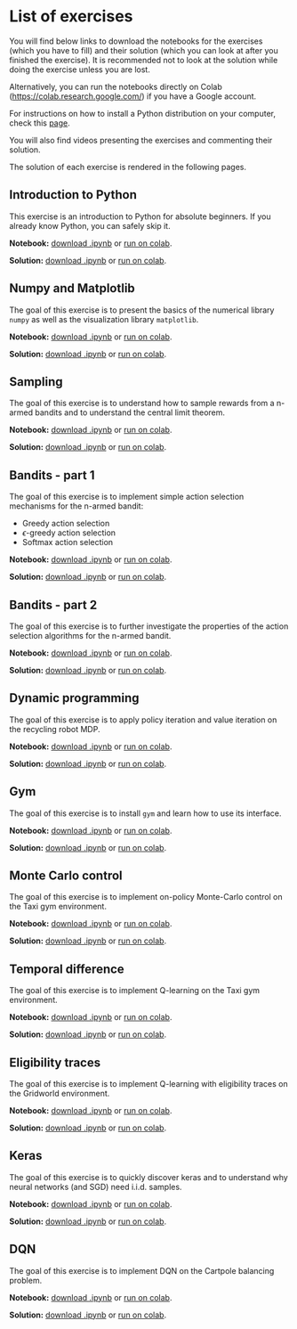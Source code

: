 # List of exercises

You will find below links to download the notebooks for the exercises (which you have to fill) and their solution (which you can look at after you finished the exercise). It is recommended not to look at the solution while doing the exercise unless you are lost. 

Alternatively, you can run the notebooks directly on Colab (<https://colab.research.google.com/>) if you have a Google account. 

For instructions on how to install a Python distribution on your computer, check this [page](Installation.qmd).

You will also find videos presenting the exercises and commenting their solution.

The solution of each exercise is rendered in the following pages.


## Introduction to Python

This exercise is an introduction to Python for absolute beginners. If you already know Python, you can safely skip it. 

**Notebook:** [download .ipynb](https://raw.githubusercontent.com/vitay/course-deeprl/master/notes/exercises/1-Python.ipynb){target="_blank"} or [run on colab](https://colab.research.google.com/github/vitay/course-deeprl/blob/master/notes/exercises/1-Python.ipynb){target="_blank"}.

**Solution:** [download .ipynb](https://raw.githubusercontent.com/vitay/course-deeprl/master/notes/exercises/1-Python-solution.ipynb){target="_blank"} or [run on colab](https://colab.research.google.com/github/vitay/course-deeprl/blob/master/notes/exercises/1-Python-solution.ipynb){target="_blank"}.


## Numpy and Matplotlib

The goal of this exercise is to present the basics of the numerical library `numpy` as well as the visualization library `matplotlib`.


**Notebook:** [download .ipynb](https://raw.githubusercontent.com/vitay/course-deeprl/master/notes/exercises/2-Numpy.ipynb){target="_blank"} or [run on colab](https://colab.research.google.com/github/vitay/course-deeprl/blob/master/notes/exercises/2-Numpy.ipynb){target="_blank"}.

**Solution:** [download .ipynb](https://raw.githubusercontent.com/vitay/course-deeprl/master/notes/exercises/2-Numpy-solution.ipynb){target="_blank"} or [run on colab](https://colab.research.google.com/github/vitay/course-deeprl/blob/master/notes/exercises/2-Numpy-solution.ipynb){target="_blank"}.


## Sampling

The goal of this exercise is to understand how to sample rewards from a n-armed bandits and to understand the central limit theorem.

**Notebook:** [download .ipynb](https://raw.githubusercontent.com/vitay/course-deeprl/master/notes/exercises/3-Sampling.ipynb){target="_blank"} or [run on colab](https://colab.research.google.com/github/vitay/course-deeprl/blob/master/notes/exercises/3-Sampling.ipynb){target="_blank"}.

**Solution:** [download .ipynb](https://raw.githubusercontent.com/vitay/course-deeprl/master/notes/exercises/3-Sampling-solution.ipynb){target="_blank"} or [run on colab](https://colab.research.google.com/github/vitay/course-deeprl/blob/master/notes/exercises/3-Sampling-solution.ipynb){target="_blank"}.


## Bandits - part 1

The goal of this exercise is to implement simple action selection mechanisms for the n-armed bandit:

* Greedy action selection
* $\epsilon$-greedy action selection
* Softmax action selection

**Notebook:** [download .ipynb](https://raw.githubusercontent.com/vitay/course-deeprl/master/notes/exercises/4-Bandits.ipynb){target="_blank"} or [run on colab](https://colab.research.google.com/github/vitay/course-deeprl/blob/master/notes/exercises/4-Bandits.ipynb){target="_blank"}.

**Solution:** [download .ipynb](https://raw.githubusercontent.com/vitay/course-deeprl/master/notes/exercises/4-Bandits-solution.ipynb){target="_blank"} or [run on colab](https://colab.research.google.com/github/vitay/course-deeprl/blob/master/notes/exercises/4-Bandits-solution.ipynb){target="_blank"}.


## Bandits - part 2 

The goal of this exercise is to further investigate the properties of the action selection algorithms for the n-armed bandit.

**Notebook:** [download .ipynb](https://raw.githubusercontent.com/vitay/course-deeprl/master/notes/exercises/5-Bandits2.ipynb){target="_blank"} or [run on colab](https://colab.research.google.com/github/vitay/course-deeprl/blob/master/notes/exercises/5-Bandits2.ipynb){target="_blank"}.

**Solution:** [download .ipynb](https://raw.githubusercontent.com/vitay/course-deeprl/master/notes/exercises/5-Bandits2-solution.ipynb){target="_blank"} or [run on colab](https://colab.research.google.com/github/vitay/course-deeprl/blob/master/notes/exercises/5-Bandits2-solution.ipynb){target="_blank"}.



## Dynamic programming

The goal of this exercise is to apply policy iteration and value iteration on the recycling robot MDP.

**Notebook:** [download .ipynb](https://raw.githubusercontent.com/vitay/course-deeprl/master/notes/exercises/6-DP.ipynb){target="_blank"} or [run on colab](https://colab.research.google.com/github/vitay/course-deeprl/blob/master/notes/exercises/6-DP.ipynb){target="_blank"}.

**Solution:** [download .ipynb](https://raw.githubusercontent.com/vitay/course-deeprl/master/notes/exercises/6-DP-solution.ipynb){target="_blank"} or [run on colab](https://colab.research.google.com/github/vitay/course-deeprl/blob/master/notes/exercises/6-DP-solution.ipynb){target="_blank"}.

## Gym

The goal of this exercise is to install `gym` and learn how to use its interface.

**Notebook:** [download .ipynb](https://raw.githubusercontent.com/vitay/course-deeprl/master/notes/exercises/7-Gym.ipynb){target="_blank"} or [run on colab](https://colab.research.google.com/github/vitay/course-deeprl/blob/master/notes/exercises/7-Gym.ipynb){target="_blank"}.

**Solution:** [download .ipynb](https://raw.githubusercontent.com/vitay/course-deeprl/master/notes/exercises/7-Gym-solution.ipynb){target="_blank"} or [run on colab](https://colab.research.google.com/github/vitay/course-deeprl/blob/master/notes/exercises/7-Gym-solution.ipynb){target="_blank"}.


## Monte Carlo control

The goal of this exercise is to implement on-policy Monte-Carlo control on the Taxi gym environment.

**Notebook:** [download .ipynb](https://raw.githubusercontent.com/vitay/course-deeprl/master/notes/exercises/8-MonteCarlo.ipynb){target="_blank"} or [run on colab](https://colab.research.google.com/github/vitay/course-deeprl/blob/master/notes/exercises/8-MonteCarlo.ipynb){target="_blank"}.

**Solution:** [download .ipynb](https://raw.githubusercontent.com/vitay/course-deeprl/master/notes/exercises/8-MonteCarlo-solution.ipynb){target="_blank"} or [run on colab](https://colab.research.google.com/github/vitay/course-deeprl/blob/master/notes/exercises/8-MonteCarlo-solution.ipynb){target="_blank"}.


## Temporal difference

The goal of this exercise is to implement Q-learning on the Taxi gym environment.

**Notebook:** [download .ipynb](https://raw.githubusercontent.com/vitay/course-deeprl/master/notes/exercises/9-TD.ipynb){target="_blank"} or [run on colab](https://colab.research.google.com/github/vitay/course-deeprl/blob/master/notes/exercises/9-TD.ipynb){target="_blank"}.

**Solution:** [download .ipynb](https://raw.githubusercontent.com/vitay/course-deeprl/master/notes/exercises/9-TD-solution.ipynb){target="_blank"} or [run on colab](https://colab.research.google.com/github/vitay/course-deeprl/blob/master/notes/exercises/9-TD-solution.ipynb){target="_blank"}.


## Eligibility traces

The goal of this exercise is to implement Q-learning with eligibility traces on the Gridworld environment.

**Notebook:** [download .ipynb](https://raw.githubusercontent.com/vitay/course-deeprl/master/notes/exercises/10-Eligibilitytraces.ipynb){target="_blank"} or [run on colab](https://colab.research.google.com/github/vitay/course-deeprl/blob/master/notes/exercises/10-Eligibilitytraces.ipynb){target="_blank"}.

**Solution:** [download .ipynb](https://raw.githubusercontent.com/vitay/course-deeprl/master/notes/exercises/10-Eligibilitytraces-solution.ipynb){target="_blank"} or [run on colab](https://colab.research.google.com/github/vitay/course-deeprl/blob/master/notes/exercises/10-Eligibilitytraces-solution.ipynb){target="_blank"}.


## Keras

The goal of this exercise is to quickly discover keras and to understand why neural networks (and SGD) need i.i.d. samples.

**Notebook:** [download .ipynb](https://raw.githubusercontent.com/vitay/course-deeprl/master/notes/exercises/11-Keras.ipynb){target="_blank"} or [run on colab](https://colab.research.google.com/github/vitay/course-deeprl/blob/master/notes/exercises/11-Keras.ipynb){target="_blank"}.

**Solution:** [download .ipynb](https://raw.githubusercontent.com/vitay/course-deeprl/master/notes/exercises/11-Keras-solution.ipynb){target="_blank"} or [run on colab](https://colab.research.google.com/github/vitay/course-deeprl/blob/master/notes/exercises/11-Keras-solution.ipynb){target="_blank"}.


## DQN

The goal of this exercise is to implement DQN on the Cartpole balancing problem.

**Notebook:** [download .ipynb](https://raw.githubusercontent.com/vitay/course-deeprl/master/notes/exercises/12-DQN.ipynb){target="_blank"} or [run on colab](https://colab.research.google.com/github/vitay/course-deeprl/blob/master/notes/exercises/12-DQN.ipynb){target="_blank"}.

**Solution:** [download .ipynb](https://raw.githubusercontent.com/vitay/course-deeprl/master/notes/exercises/12-DQN-solution.ipynb){target="_blank"} or [run on colab](https://colab.research.google.com/github/vitay/course-deeprl/blob/master/notes/exercises/12-DQN-solution.ipynb){target="_blank"}.

